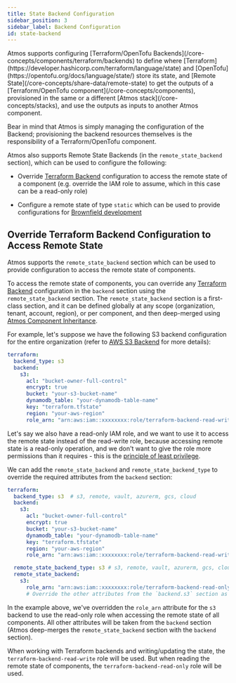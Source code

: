```yaml
---
title: State Backend Configuration
sidebar_position: 3
sidebar_label: Backend Configuration
id: state-backend
---
```


<Intro>
Atmos supports configuring [Terraform/OpenTofu Backends](/core-concepts/components/terraform/backends)
to define where [Terraform](https://developer.hashicorp.com/terraform/language/state) and [OpenTofu](https://opentofu.org/docs/language/state/) store its state,
and [Remote State](/core-concepts/share-data/remote-state) to get the outputs of a [Terraform/OpenTofu component](/core-concepts/components),
provisioned in the same or a different [Atmos stack](/core-concepts/stacks), and use the outputs as inputs to another Atmos component.
</Intro>

Bear in mind that Atmos is simply managing the configuration of the Backend;
provisioning the backend resources themselves is the responsibility of a Terraform/OpenTofu component.

Atmos also supports Remote State Backends (in the `remote_state_backend` section), which can be used to configure the
following:

- Override [Terraform Backend](/core-concepts/components/terraform/backends) configuration to access the
  remote state of a component (e.g. override the IAM role to assume, which in this case can be a read-only role)

- Configure a remote state of type `static` which can be used to provide configurations for
  [Brownfield development](https://en.wikipedia.org/wiki/Brownfield_(software_development))

## Override Terraform Backend Configuration to Access Remote State

Atmos supports the `remote_state_backend` section which can be used to provide configuration to access the remote state
of components.

To access the remote state of components, you can override
any [Terraform Backend](/core-concepts/components/terraform/backends)
configuration in the `backend` section using the `remote_state_backend` section. The `remote_state_backend` section
is a first-class section, and it can be defined globally at any scope (organization, tenant, account, region), or per
component, and then deep-merged using [Atmos Component Inheritance](/core-concepts/stacks/inheritance).

For example, let's suppose we have the following S3 backend configuration for the entire organization
(refer to [AWS S3 Backend](/core-concepts/components/terraform/backends#aws-s3-backend) for more details):

```yaml title="stacks/orgs/acme/_defaults.yaml"
terraform:
  backend_type: s3
  backend:
    s3:
      acl: "bucket-owner-full-control"
      encrypt: true
      bucket: "your-s3-bucket-name"
      dynamodb_table: "your-dynamodb-table-name"
      key: "terraform.tfstate"
      region: "your-aws-region"
      role_arn: "arn:aws:iam::xxxxxxxx:role/terraform-backend-read-write"
```

Let's say we also have a read-only IAM role, and we want to use it to access the remote state instead of the read-write
role, because accessing remote state is a read-only operation, and we don't want to give the role more permissions than
it requires - this is the [principle of least privilege](https://en.wikipedia.org/wiki/Principle_of_least_privilege).

We can add the `remote_state_backend` and `remote_state_backend_type` to override the required attributes from the
`backend` section:

```yaml title="stacks/orgs/acme/_defaults.yaml"
terraform:
  backend_type: s3  # s3, remote, vault, azurerm, gcs, cloud
  backend:
    s3:
      acl: "bucket-owner-full-control"
      encrypt: true
      bucket: "your-s3-bucket-name"
      dynamodb_table: "your-dynamodb-table-name"
      key: "terraform.tfstate"
      region: "your-aws-region"
      role_arn: "arn:aws:iam::xxxxxxxx:role/terraform-backend-read-write"

  remote_state_backend_type: s3 # s3, remote, vault, azurerm, gcs, cloud, static
  remote_state_backend:
    s3:
      role_arn: "arn:aws:iam::xxxxxxxx:role/terraform-backend-read-only"
      # Override the other attributes from the `backend.s3` section as needed
```

In the example above, we've overridden the `role_arn` attribute for the `s3` backend to use the read-only role when
accessing the remote state of all components. All other attributes will be taken from the `backend` section (Atmos
deep-merges the `remote_state_backend` section with the `backend` section).

When working with Terraform backends and writing/updating the state, the `terraform-backend-read-write` role will be
used. But when reading the remote state of components, the `terraform-backend-read-only` role will be used.

